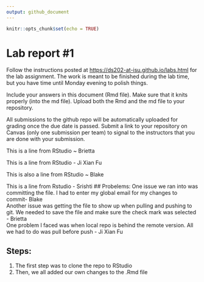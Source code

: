 ```yaml
---
output: github_document
---
```


<!-- README.md is generated from README.Rmd. Please edit the README.Rmd file -->

```r
knitr::opts_chunk$set(echo = TRUE)
```

# Lab report #1

Follow the instructions posted at <https://ds202-at-isu.github.io/labs.html> for the lab assignment. The work is meant to be finished during the lab time, but you have time until Monday evening to polish things.

Include your answers in this document (Rmd file). Make sure that it knits properly (into the md file). Upload both the Rmd and the md file to your repository.

All submissions to the github repo will be automatically uploaded for grading once the due date is passed. Submit a link to your repository on Canvas (only one submission per team) to signal to the instructors that you are done with your submission.


This is a line from RStudio \~ Brietta\

This is a line from RStudio - Ji Xian Fu\

This is also a line from RStudio \~ Blake\

This is a line from Rstudio - Srishti
## Probelems:
One issue we ran into was committing the file. I had to enter my global email for my changes to commit- Blake\
Another issue was getting the file to show up when pulling and pushing to git. We needed to save the file and make sure the check mark was selected - Brietta\
One problem I faced was when local repo is behind the remote version. All we had to do was pull before push - Ji Xian Fu\

## Steps:
1. The first step was to clone the repo to RStudio
2. Then, we all added our own changes to the .Rmd file
